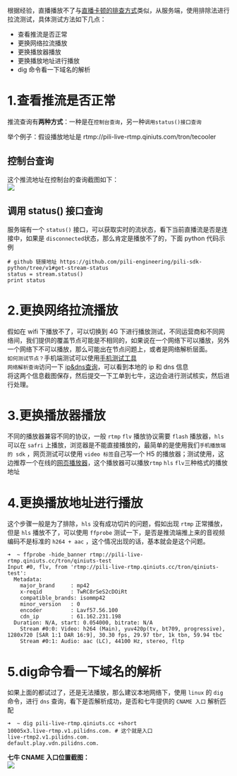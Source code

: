 根据经验，直播播放不了与[直播卡顿的排查方式](https://developer.qiniu.com/pili/kb/why-live-broadcast-caton)类似，从服务端，使用排除法进行拉流测试，具体测试方法如下几点：  
- 查看推流是否正常  
- 更换网络拉流播放  
- 更换播放器播放  
- 更换播放地址进行播放  
- dig 命令看一下域名的解析  

# 1.查看推流是否正常
推流查询有**两种方式**：一种是在`控制台查询`，另一种`调用status()接口查询`  

举个例子：假设播放地址是 rtmp://pili-live-rtmp.qiniuts.com/tron/tecooler  

## 控制台查询
这个推流地址在控制台的查询截图如下：  
![](https://inbox2.bz1.me/portal-pili-status.png?imageView/2/h/400 )  

## 调用 status() 接口查询
服务端有一个 `status()` 接口，可以获取实时的流状态，看下当前直播流是否是连接中，如果是 `disconnected`状态，那么肯定是播放不了的，下面 python 代码示例

```
# github 链接地址 https://github.com/pili-engineering/pili-sdk-python/tree/v1#get-stream-status
status = stream.status()
print status
```

# 2.更换网络拉流播放
假如在 wifi 下播放不了，可以切换到 4G 下进行播放测试，不同运营商和不同网络间，我们提供的覆盖节点可能是不相同的，如果说在一个网络下可以播放，另外一个网络下不可以播放，那么可能出在节点问题上，或者是网络解析层面。  
`如何测试节点？`手机端测试可以使用[手机测试工具](https://developer.qiniu.com/fusion/kb/mobile-terminal-network-test-tool-android-ios)  
`网络解析查询`访问一下 [ip&dns查询](http://tools.cloudxns.net/index.php/Index/Diag)，可以看到本地的 ip 和 dns 信息  
将这两个信息截图保存，然后提交一下工单到七牛，这边会进行测试核实，然后进行处理。  

# 3.更换播放器播放
不同的播放器兼容不同的协议，一般 `rtmp` `flv` 播放协议需要 `flash` 播放器，`hls` 可以在 `safri` 上播放，浏览器是不能直接播放的，最简单的是使用我们`手机播放端的 sdk` ，网页测试可以使用 `video 标签`自己写一个 H5 的播放器；测试使用，这边推荐一个在线的[网页播放器](http://www.cutv.com/demo/live_test.swf)，这个播放器可以播放`rtmp` `hls` `flv`三种格式的播放地址

# 4.更换播放地址进行播放
这个步骤一般是为了排除，`hls` 没有成功切片的问题，假如出现 `rtmp` 正常播放，但是 `hls` 播放不了，可以使用 `ffprobe` 测试一下，是否是推流端推上来的音视频编码不是标准的 `h264 + aac` ，这个情况出现的话，基本就会是这个问题。  

```
➜  ~ ffprobe -hide_banner rtmp://pili-live-rtmp.qiniuts.cc/tron/qiniuts-test
Input #0, flv, from 'rtmp://pili-live-rtmp.qiniuts.cc/tron/qiniuts-test':
  Metadata:
    major_brand     : mp42
    x-reqid         : TwRC8rSeS2cDOiRt
    compatible_brands: isommp42
    minor_version   : 0
    encoder         : Lavf57.56.100
    cdn_ip          : 61.162.231.198
  Duration: N/A, start: 0.054000, bitrate: N/A
    Stream #0:0: Video: h264 (Main), yuv420p(tv, bt709, progressive), 1280x720 [SAR 1:1 DAR 16:9], 30.30 fps, 29.97 tbr, 1k tbn, 59.94 tbc
    Stream #0:1: Audio: aac (LC), 44100 Hz, stereo, fltp
```

# 5.dig命令看一下域名的解析
如果上面的都试过了，还是无法播放，那么建议本地网络下，使用 `linux` 的 `dig` 命令，进行 `dns` 查询，看下是否解析成功，是否和七牛提供的 `CNAME 入口` 解析匹配

```
➜  ~ dig pili-live-rtmp.qiniuts.cc +short
10005x3.live-rtmp.v1.pilidns.com. # 这个就是入口
live-rtmp2.v1.pilidns.com.
default.play.vdn.pilidns.com.
```

**七牛 CNAME 入口位置截图：**  
![](https://inbox2.bz1.me/portal-pili-cname.png?imageView/2/h/400 )